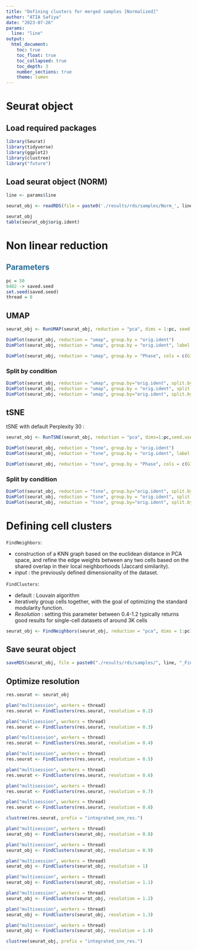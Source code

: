 ```yaml
---
title: "Defining clusters for merged samples [Normalized]"
author: "ATIA Safiya"
date: "2023-07-26"
params:
  line: "line"
output:
  html_document:
    toc: true
    toc_float: true
    toc_collapsed: true
    toc_depth: 3
    number_sections: true
    theme: lumen
---
```


# Seurat object  
## Load required packages
```r
library(Seurat)
library(tidyverse)
library(ggplot2)
library(clustree)
library("future")
```

## Load seurat object (NORM)
```r
line <- params$line
```

```r
seurat_obj <- readRDS(file = paste0('./results/rds/samples/Norm_', line, '.rds'))

seurat_obj
table(seurat_obj$orig.ident)
```

# Non linear reduction  
##  <span style="color:#296d98;"> Parameters </span>  
```r
pc = 50
8482 -> saved.seed
set.seed(saved.seed)
thread = 8
```

## UMAP
```r
seurat_obj <- RunUMAP(seurat_obj, reduction = "pca", dims = 1:pc, seed.use = saved.seed,verbose = FALSE )

DimPlot(seurat_obj, reduction = "umap", group.by = "orig.ident")
DimPlot(seurat_obj, reduction = "umap", group.by = "orig.ident", label.size = 4, label = TRUE)+ NoLegend()

DimPlot(seurat_obj, reduction = "umap", group.by = "Phase", cols = c(G1='azure4',G2M='dodgerblue', S='tomato3' ) )
```

### Split by condition
```r
DimPlot(seurat_obj, reduction = "umap", group.by="orig.ident", split.by = "condition")
DimPlot(seurat_obj, reduction = "umap", group.by = "orig.ident", split.by = "condition", label.size = 4, label = TRUE)+ NoLegend()
DimPlot(seurat_obj, reduction = "umap", group.by="orig.ident", split.by = "condition")+ NoLegend()
```

## tSNE
tSNE with default Perplexity 30 :
```r
seurat_obj <- RunTSNE(seurat_obj, reduction = "pca", dims=1:pc,seed.use = saved.seed, verbose = FALSE)

DimPlot(seurat_obj, reduction = "tsne", group.by = "orig.ident")
DimPlot(seurat_obj, reduction = "tsne", group.by = "orig.ident", label.size = 4, label = TRUE)+ NoLegend()

DimPlot(seurat_obj, reduction = "tsne", group.by = "Phase", cols = c(G1='azure4',G2M='dodgerblue', S='tomato3' ))
```

### Split by condition
```r
DimPlot(seurat_obj, reduction = "tsne", group.by="orig.ident", split.by = "condition")
DimPlot(seurat_obj, reduction = "tsne", group.by = "orig.ident", split.by = "condition", label.size = 4, label = TRUE)+ NoLegend()
DimPlot(seurat_obj, reduction = "tsne", group.by="orig.ident", split.by = "condition")+ NoLegend()
```

# Defining cell clusters  
`FindNeighbors`:    

* construction of a KNN graph based on the euclidean distance in PCA space, and refine the edge weights between any two cells based on the shared overlap in their local neighborhoods (Jaccard similarity).
* *input* : the previously defined dimensionality of the dataset.

`FindClusters`:   

* default : Louvain algorithm  
* iteratively group cells together, with the goal of optimizing the standard modularity function.  
* *Resolution* : setting this parameter between 0.4-1.2 typically returns good results for single-cell datasets of around 3K cells

```r
seurat_obj <- FindNeighbors(seurat_obj, reduction = "pca", dims = 1:pc)
```

## Save seurat object  
```r
saveRDS(seurat_obj, file = paste0("./results/rds/samples/", line, "_FindNeighbors.rds"))
```

## Optimize resolution  
```r
res.seurat <- seurat_obj

plan("multisession", workers = thread)
res.seurat <- FindClusters(res.seurat, resolution = 0.2)

plan("multisession", workers = thread)
res.seurat <- FindClusters(res.seurat, resolution = 0.3)

plan("multisession", workers = thread)
res.seurat <- FindClusters(res.seurat, resolution = 0.4)

plan("multisession", workers = thread)
res.seurat <- FindClusters(res.seurat, resolution = 0.5)

plan("multisession", workers = thread)
res.seurat <- FindClusters(res.seurat, resolution = 0.6)

plan("multisession", workers = thread)
res.seurat <- FindClusters(res.seurat, resolution = 0.7)

plan("multisession", workers = thread)
res.seurat <- FindClusters(res.seurat, resolution = 0.8)
```

```r
clustree(res.seurat, prefix = "integrated_snn_res.")
```

```r
plan("multisession", workers = thread)
seurat_obj <- FindClusters(seurat_obj, resolution = 0.8)

plan("multisession", workers = thread)
seurat_obj <- FindClusters(seurat_obj, resolution = 0.9)

plan("multisession", workers = thread)
seurat_obj <- FindClusters(seurat_obj, resolution = 1)

plan("multisession", workers = thread)
seurat_obj <- FindClusters(seurat_obj, resolution = 1.1)

plan("multisession", workers = thread)
seurat_obj <- FindClusters(seurat_obj, resolution = 1.2)

plan("multisession", workers = thread)
seurat_obj <- FindClusters(seurat_obj, resolution = 1.3)

plan("multisession", workers = thread)
seurat_obj <- FindClusters(seurat_obj, resolution = 1.4)
```

```r
clustree(seurat_obj, prefix = "integrated_snn_res.")
```